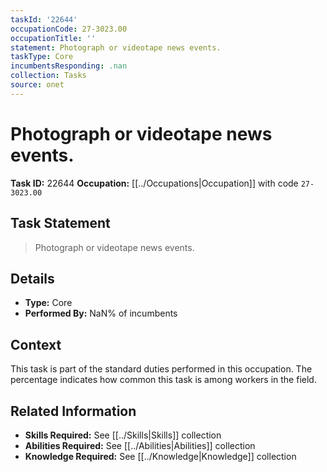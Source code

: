 ```yaml
---
taskId: '22644'
occupationCode: 27-3023.00
occupationTitle: ''
statement: Photograph or videotape news events.
taskType: Core
incumbentsResponding: .nan
collection: Tasks
source: onet
---
```

# Photograph or videotape news events.

**Task ID:** 22644
**Occupation:** [[../Occupations|Occupation]] with code `27-3023.00`

## Task Statement

> Photograph or videotape news events.

## Details

- **Type:** Core
- **Performed By:** NaN% of incumbents

## Context

This task is part of the standard duties performed in this occupation. The percentage indicates how common this task is among workers in the field.

## Related Information

- **Skills Required:** See [[../Skills|Skills]] collection
- **Abilities Required:** See [[../Abilities|Abilities]] collection
- **Knowledge Required:** See [[../Knowledge|Knowledge]] collection
